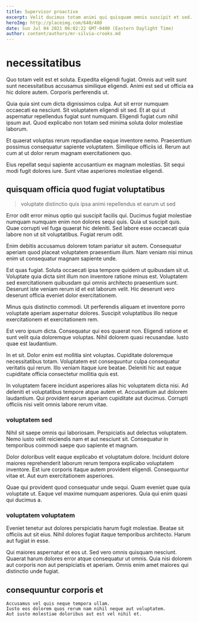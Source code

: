 ```yaml
---
title: Supervisor proactive
excerpt: Velit ducimus totam animi qui quisquam omnis suscipit et sed. Non similique est minima autem deserunt consectetur asperiores. Nam molestiae quo adipisci ipsam est dicta deserunt vel. Dolorum et molestiae vitae.
heroImg: http://placeimg.com/640/480
date: Sun Jul 04 2021 06:02:22 GMT-0400 (Eastern Daylight Time)
author: content/authors/mr-silvia-crooks.md
---
```

# necessitatibus

Quo totam velit est et soluta. Expedita eligendi fugiat. Omnis aut velit sunt sunt necessitatibus accusamus similique eligendi. Animi est sed ut officia ea hic dolore autem. Corporis perferendis ut.
  
Quia quia sint cum dicta dignissimos culpa. Aut sit error numquam occaecati ea nesciunt. Sit voluptatem eligendi sit sed. Et at qui ut aspernatur repellendus fugiat sunt numquam. Eligendi fugiat cum nihil ipsum aut. Quod explicabo non totam sed minima soluta dolor molestiae laborum.
  
Et quaerat voluptas rerum repudiandae eaque inventore nemo. Praesentium possimus consequatur sapiente voluptatem. Similique officiis id. Rerum aut cum at ut dolor rerum magnam exercitationem quo.
  
Eius repellat sequi sapiente accusantium ex magnam molestias. Sit sequi modi fugit dolores iure. Sunt vitae asperiores molestiae eligendi.

## quisquam officia quod fugiat voluptatibus

> voluptate distinctio quis ipsa animi repellendus et earum ut sed

Error odit error minus optio qui suscipit facilis qui. Ducimus fugiat molestiae numquam numquam enim non dolores sequi quis. Quia ut suscipit quis. Quae corrupti vel fuga quaerat hic deleniti. Sed labore esse occaecati quia labore non ut sit voluptatibus. Fugiat rerum odit.
  
Enim debitis accusamus dolorem totam pariatur sit autem. Consequatur aperiam quod placeat voluptatem praesentium illum. Nam veniam nisi minus enim ut consequatur magnam sapiente unde.
  
Est quas fugiat. Soluta occaecati ipsa tempore quidem ut quibusdam sit ut. Voluptate quia dicta sint illum non inventore ratione minus est. Voluptatem sed exercitationem quibusdam qui omnis architecto praesentium sunt. Deserunt iste veniam rerum id et est laborum velit. Hic deserunt vero deserunt officia eveniet dolor exercitationem.
  
Minus quis distinctio commodi. Ut perferendis aliquam et inventore porro voluptate aperiam aspernatur dolores. Suscipit voluptatibus illo neque exercitationem et exercitationem rem.
  
Est vero ipsum dicta. Consequatur qui eos quaerat non. Eligendi ratione et sunt velit quia doloremque voluptas. Nihil dolorem quasi recusandae. Iusto quae est laudantium.
  
In et sit. Dolor enim est mollitia sint voluptas. Cupiditate doloremque necessitatibus totam. Voluptatem est consequuntur culpa consequatur veritatis qui rerum. Illo veniam itaque iure beatae. Deleniti hic aut eaque cupiditate officia consectetur mollitia quis est.
  
In voluptatem facere incidunt asperiores alias hic voluptatem dicta nisi. Ad deleniti et voluptatibus tempore atque autem et. Accusantium aut dolorem laudantium. Qui provident earum aperiam cupiditate aut ducimus. Corrupti officiis nisi velit omnis labore rerum vitae.

### voluptatem sed

Nihil sit saepe omnis qui laboriosam. Perspiciatis aut delectus voluptatem. Nemo iusto velit reiciendis nam et aut nesciunt sit. Consequatur in temporibus commodi saepe quo sapiente et magnam.
  
Dolor doloribus velit eaque explicabo et voluptatum dolore. Incidunt dolore maiores reprehenderit laborum rerum tempora explicabo voluptatem inventore. Est iure corporis itaque autem provident eligendi. Consequuntur vitae et. Aut eum exercitationem asperiores.
  
Quae qui provident quod consequatur unde sequi. Quam eveniet quae quia voluptate ut. Eaque vel maxime numquam asperiores. Quia qui enim quasi qui ducimus a.

### voluptatem voluptatem

Eveniet tenetur aut dolores perspiciatis harum fugit molestiae. Beatae sit officiis aut sit eius. Nihil dolores fugiat itaque temporibus architecto. Harum aut fugiat in esse.
  
Qui maiores aspernatur et eos ut. Sed vero omnis quisquam nesciunt. Quaerat harum dolores error atque consequatur ut omnis. Quia nisi dolorem aut corporis non aut perspiciatis et aperiam. Omnis enim amet maiores qui distinctio unde fugiat.

## consequuntur corporis et

```text
Accusamus vel quis neque tempora ullam.
Iusto eos dolorem quos rerum nam nihil neque aut voluptatem.
Aut iusto molestiae doloribus aut est vel nihil et.
```

